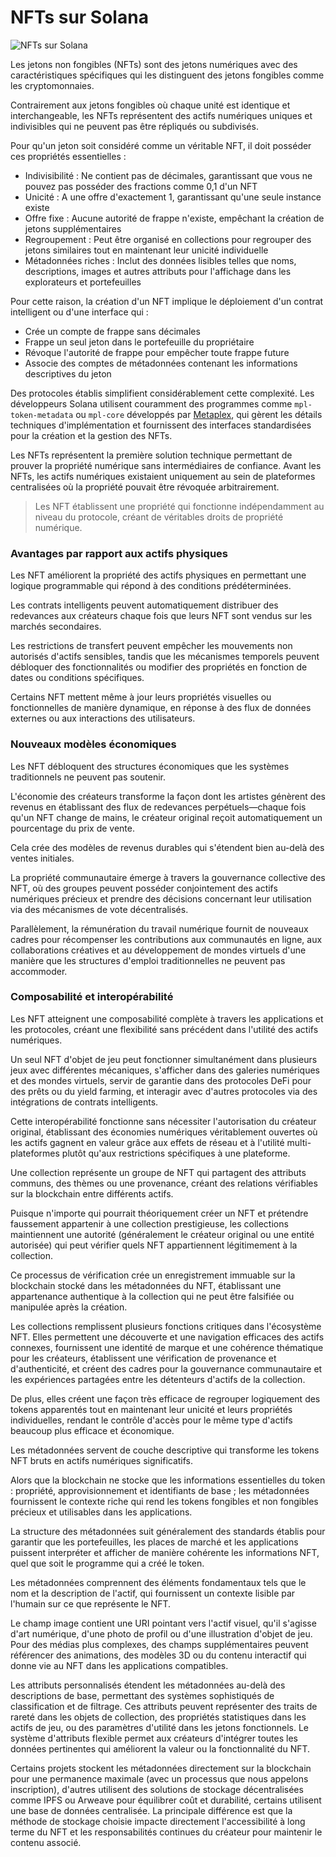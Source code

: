 
# NFTs sur Solana

![NFTs sur Solana](/graphics/course-banners/nfts-on-solana.png)

Les jetons non fongibles (NFTs) sont des jetons numériques avec des caractéristiques spécifiques qui les distinguent des jetons fongibles comme les cryptomonnaies.

Contrairement aux jetons fongibles où chaque unité est identique et interchangeable, les NFTs représentent des actifs numériques uniques et indivisibles qui ne peuvent pas être répliqués ou subdivisés.

<ArticleSection name="Propriétés des NFTs" id="nft-properties" level="h2" />

Pour qu'un jeton soit considéré comme un véritable NFT, il doit posséder ces propriétés essentielles :
- Indivisibilité : Ne contient pas de décimales, garantissant que vous ne pouvez pas posséder des fractions comme 0,1 d'un NFT
- Unicité : A une offre d'exactement 1, garantissant qu'une seule instance existe
- Offre fixe : Aucune autorité de frappe n'existe, empêchant la création de jetons supplémentaires
- Regroupement : Peut être organisé en collections pour regrouper des jetons similaires tout en maintenant leur unicité individuelle
- Métadonnées riches : Inclut des données lisibles telles que noms, descriptions, images et autres attributs pour l'affichage dans les explorateurs et portefeuilles

Pour cette raison, la création d'un NFT implique le déploiement d'un contrat intelligent ou d'une interface qui :
- Crée un compte de frappe sans décimales
- Frappe un seul jeton dans le portefeuille du propriétaire
- Révoque l'autorité de frappe pour empêcher toute frappe future
- Associe des comptes de métadonnées contenant les informations descriptives du jeton

Des protocoles établis simplifient considérablement cette complexité. Les développeurs Solana utilisent couramment des programmes comme `mpl-token-metadata` ou `mpl-core` développés par [Metaplex](https://metaplex.com), qui gèrent les détails techniques d'implémentation et fournissent des interfaces standardisées pour la création et la gestion des NFTs.

<ArticleSection name="Pourquoi les jetons non fongibles sont importants" id="why-non-fungible-tokens-matter" level="h2" />

Les NFTs représentent la première solution technique permettant de prouver la propriété numérique sans intermédiaires de confiance. Avant les NFTs, les actifs numériques existaient uniquement au sein de plateformes centralisées où la propriété pouvait être révoquée arbitrairement.

> Les NFT établissent une propriété qui fonctionne indépendamment au niveau du protocole, créant de véritables droits de propriété numérique.

### Avantages par rapport aux actifs physiques

Les NFT améliorent la propriété des actifs physiques en permettant une logique programmable qui répond à des conditions prédéterminées.

Les contrats intelligents peuvent automatiquement distribuer des redevances aux créateurs chaque fois que leurs NFT sont vendus sur les marchés secondaires.

Les restrictions de transfert peuvent empêcher les mouvements non autorisés d'actifs sensibles, tandis que les mécanismes temporels peuvent débloquer des fonctionnalités ou modifier des propriétés en fonction de dates ou conditions spécifiques.

Certains NFT mettent même à jour leurs propriétés visuelles ou fonctionnelles de manière dynamique, en réponse à des flux de données externes ou aux interactions des utilisateurs.

### Nouveaux modèles économiques

Les NFT débloquent des structures économiques que les systèmes traditionnels ne peuvent pas soutenir.

L'économie des créateurs transforme la façon dont les artistes génèrent des revenus en établissant des flux de redevances perpétuels—chaque fois qu'un NFT change de mains, le créateur original reçoit automatiquement un pourcentage du prix de vente.

Cela crée des modèles de revenus durables qui s'étendent bien au-delà des ventes initiales.

La propriété communautaire émerge à travers la gouvernance collective des NFT, où des groupes peuvent posséder conjointement des actifs numériques précieux et prendre des décisions concernant leur utilisation via des mécanismes de vote décentralisés.

Parallèlement, la rémunération du travail numérique fournit de nouveaux cadres pour récompenser les contributions aux communautés en ligne, aux collaborations créatives et au développement de mondes virtuels d'une manière que les structures d'emploi traditionnelles ne peuvent pas accommoder.

### Composabilité et interopérabilité

Les NFT atteignent une composabilité complète à travers les applications et les protocoles, créant une flexibilité sans précédent dans l'utilité des actifs numériques.

Un seul NFT d'objet de jeu peut fonctionner simultanément dans plusieurs jeux avec différentes mécaniques, s'afficher dans des galeries numériques et des mondes virtuels, servir de garantie dans des protocoles DeFi pour des prêts ou du yield farming, et interagir avec d'autres protocoles via des intégrations de contrats intelligents.

Cette interopérabilité fonctionne sans nécessiter l'autorisation du créateur original, établissant des économies numériques véritablement ouvertes où les actifs gagnent en valeur grâce aux effets de réseau et à l'utilité multi-plateformes plutôt qu'aux restrictions spécifiques à une plateforme.

<ArticleSection name="Collections" id="collections" level="h2" />

Une collection représente un groupe de NFT qui partagent des attributs communs, des thèmes ou une provenance, créant des relations vérifiables sur la blockchain entre différents actifs.

Puisque n'importe qui pourrait théoriquement créer un NFT et prétendre faussement appartenir à une collection prestigieuse, les collections maintiennent une autorité (généralement le créateur original ou une entité autorisée) qui peut vérifier quels NFT appartiennent légitimement à la collection.

Ce processus de vérification crée un enregistrement immuable sur la blockchain stocké dans les métadonnées du NFT, établissant une appartenance authentique à la collection qui ne peut être falsifiée ou manipulée après la création.

Les collections remplissent plusieurs fonctions critiques dans l'écosystème NFT. Elles permettent une découverte et une navigation efficaces des actifs connexes, fournissent une identité de marque et une cohérence thématique pour les créateurs, établissent une vérification de provenance et d'authenticité, et créent des cadres pour la gouvernance communautaire et les expériences partagées entre les détenteurs d'actifs de la collection.

De plus, elles créent une façon très efficace de regrouper logiquement des tokens apparentés tout en maintenant leur unicité et leurs propriétés individuelles, rendant le contrôle d'accès pour le même type d'actifs beaucoup plus efficace et économique.

<ArticleSection name="Metadata" id="metadata" level="h2" />

Les métadonnées servent de couche descriptive qui transforme les tokens NFT bruts en actifs numériques significatifs.

Alors que la blockchain ne stocke que les informations essentielles du token : propriété, approvisionnement et identifiants de base ; les métadonnées fournissent le contexte riche qui rend les tokens fongibles et non fongibles précieux et utilisables dans les applications.

La structure des métadonnées suit généralement des standards établis pour garantir que les portefeuilles, les places de marché et les applications puissent interpréter et afficher de manière cohérente les informations NFT, quel que soit le programme qui a créé le token.

Les métadonnées comprennent des éléments fondamentaux tels que le nom et la description de l'actif, qui fournissent un contexte lisible par l'humain sur ce que représente le NFT.

Le champ image contient une URI pointant vers l'actif visuel, qu'il s'agisse d'art numérique, d'une photo de profil ou d'une illustration d'objet de jeu. Pour des médias plus complexes, des champs supplémentaires peuvent référencer des animations, des modèles 3D ou du contenu interactif qui donne vie au NFT dans les applications compatibles.

Les attributs personnalisés étendent les métadonnées au-delà des descriptions de base, permettant des systèmes sophistiqués de classification et de filtrage. Ces attributs peuvent représenter des traits de rareté dans les objets de collection, des propriétés statistiques dans les actifs de jeu, ou des paramètres d'utilité dans les jetons fonctionnels. Le système d'attributs flexible permet aux créateurs d'intégrer toutes les données pertinentes qui améliorent la valeur ou la fonctionnalité du NFT.

Certains projets stockent les métadonnées directement sur la blockchain pour une permanence maximale (avec un processus que nous appelons inscription), d'autres utilisent des solutions de stockage décentralisées comme IPFS ou Arweave pour équilibrer coût et durabilité, certains utilisent une base de données centralisée. La principale différence est que la méthode de stockage choisie impacte directement l'accessibilité à long terme du NFT et les responsabilités continues du créateur pour maintenir le contenu associé.